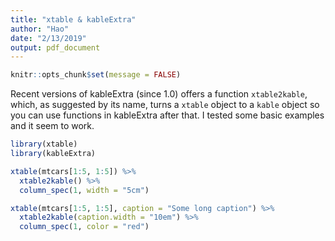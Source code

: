 ```yaml
---
title: "xtable & kableExtra"
author: "Hao"
date: "2/13/2019"
output: pdf_document
---
```


```r
knitr::opts_chunk$set(message = FALSE)
```

Recent versions of kableExtra (since 1.0) offers a function `xtable2kable`, which, as suggested by its name, turns a `xtable` object to a `kable` object so you can use functions in kableExtra after that. I tested some basic examples and it seem to work. 

```r
library(xtable)
library(kableExtra)

xtable(mtcars[1:5, 1:5]) %>%
  xtable2kable() %>%
  column_spec(1, width = "5cm")
```

```r
xtable(mtcars[1:5, 1:5], caption = "Some long caption") %>%
  xtable2kable(caption.width = "10em") %>%
  column_spec(1, color = "red")
```



